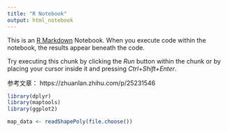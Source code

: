 ```yaml
---
title: "R Notebook"
output: html_notebook
---
```


This is an [R Markdown](http://rmarkdown.rstudio.com) Notebook. When you execute code within the notebook, the results appear beneath the code. 

Try executing this chunk by clicking the *Run* button within the chunk or by placing your cursor inside it and pressing *Ctrl+Shift+Enter*. 

参考文章：
https://zhuanlan.zhihu.com/p/25231546

```r
library(dplyr)
library(maptools)
library(ggplot2)
```

```r
map_data <- readShapePoly(file.choose())
```

